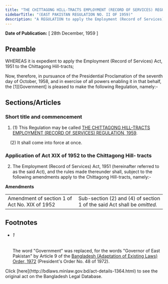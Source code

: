 ```yaml
---
title: "THE CHITTAGONG HILL-TRACTS EMPLOYMENT (RECORD OF SERVICES) REGULATION, 1959"
sidebarTitle: "(EAST PAKISTAN REGULATION NO. II OF 1959)"
description: "A REGULATION to apply the Employment (Record of Services) Act, 1951 to the Chittagong Hill Tracts."
---
```


**Date of Publication:** [ 28th December, 1959 ]

## Preamble

WHEREAS it is expedient to apply the Employment (Record of Services) Act, 1951 to the Chittagong Hill-tracts;

Now, therefore, in pursuance of the Presidential Proclamation of the seventh day of October, 1958, and in exercise of all powers enabling it in that behalf, the [1][Government] is pleased to make the following Regulation, namely:-

## Sections/Articles

### Short title and commencement

1. (1) This Regulation may be called [THE CHITTAGONG HILL-TRACTS EMPLOYMENT (RECORD OF SERVICES) REGULATION, 1959](/laws/volume-12/act-1364 "THE CHITTAGONG HILL-TRACTS EMPLOYMENT (RECORD OF SERVICES) REGULATION, 1959").

    (2) It shall come into force at once.

### Application of Act XIX of 1952 to the Chittagong Hill- tracts

2. The Employment (Record of Services) Act, 1951 (hereinafter referred to as the said Act), and the rules made thereunder shall, subject to the following amendments apply to the Chittagong Hill-tracts, namely:-

**Amendments**

|                                               |                                                                          |
| --------------------------------------------- | ------------------------------------------------------------------------ |
| Amendment of section 1 of Act No. XIX of 1952 | Sub-section (2) and (4) of section 1 of the said Act shall be _omitted._ |

## Footnotes

- ###### 1

  The word "Government" was replaced, for the words "Governor of East Pakistan" by Article 9 of the [Bangladesh (Adaptation of Existing Laws) Order, 1972](/laws/volume-15/act-388 "Bangladesh (Adaptation of Existing Laws) Order, 1972 ") (President's Order No. 48 of 1972).

<Note>
  Click [here](http://bdlaws.minlaw.gov.bd/act-details-1364.html) to see the original act on the Bangladesh Legal Database.
</Note>
